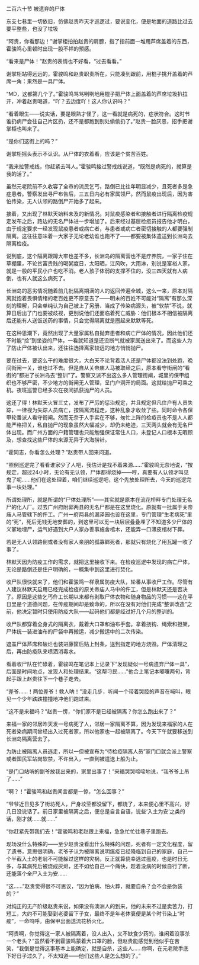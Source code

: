 

二百六十节 被遗弃的尸体

东支七巷里一切依旧，仿佛赵贵昨天才巡逻过，要说变化，便是地面的道路比过去要平整些，也没了垃圾

“阿贵，你看那边！”谢掌柜拍拍赵贵的肩膀，指了指前面一堆用芦席盖着的东西，霍骏鸣心里顿时出现一股不祥的预感。

“看来是尸体！”赵贵的表情也不好看，“过去看看。”

谢掌柜站得远远的，霍骏鸣和赵贵职责所在，只能凑到跟前，用棍子挑开盖着的芦席一角：果然是一具尸体。

“MD，这都第几个了。”霍骏鸣骂骂咧咧地用棍子把尸体上面盖着的芦席垃圾扒拉开，冲着赵贵喝道，“吖？去边度吖！这人你认识吗？”

“看着眼生――说实话，要是眼熟才怪了，这一看就是病死的，症状符合。这时节谁扔病尸会往自己片区扔，还不是都跑到别处偷偷扔了。”赵贵一脸厌恶，招手把谢掌柜也叫来了。

“是你们这街上的吗？”

谢掌柜摇头表示不认识。从尸体的衣着看，应该是个贫苦百姓。

“我来拉警戒线，你赶紧去叫人。”霍骏鸣接过警戒线说道，“既然是病死的，就算是我的活了。”

虽然元老院前不久收容了全市的流民乞丐，路倒已比往年明显减少，且死者多是急症患者。警察发出寻尸布告后，三五日内必有家属领尸。然而鼠疫出现后，因为害怕传染，无人认领的路倒尸开始多了起来。

接着，又出现了林默天始料未及的新情况。对鼠疫感染者和接触者进行隔离检疫规定发布之后，路边的无名尸体进一步增加了。后来经过基层检疫员报告他才明白，由于规定要求一经发现鼠疫患者或病亡者，与患者或病亡者密切接触的人都要强制隔离。这往往意味着一大家子无论老幼谁也跑不了――都要被集体遣送到长洲岛去隔离检疫。

说到底，这个隔离跟蹲大牢也差不多，长洲岛的隔离营也不是疗养院，一家子住在草棚里，不论贫富贵贱的喝粥度日，太阳晒，江风吹，大雨淋，别说是富裕人家，就是一般的平民小户也吃不消。老人孩子体弱的支撑不住的，没三四天就有人病倒，也有人就这么病死了。

长洲岛的恶劣情况随着前几批隔离期满的人的返回传遍全城，这么一来，原本对隔离就抱着畏惧情绪的老百姓更不原意去了――明末的百姓不可能对“隔离”有那么深刻的理解，只会单纯认为自己被上了另册、当成了传染病源头，被“软禁”不说，就算日后出了门也要被歧视，更别说他们还面临着死亡威胁：他们根本不相信被隔离后还能有人送饭送药的事情，只会觉得隔离就是圈起来默默等死。

在这种思潮下，竟然出现了大量家属私自抛弃患者和病亡尸体的情况，因此他们还不时能“捡”到坐姿的尸体，一看就知道是还没断气就被家属送出来了。而这些人为了防止尸体被认出来，还往往选择离家较远的地方悄悄抛尸。

要在过去，要这么干的难度很大，大白天不论背着活人还是尸体都没法到处跑，晚间街闸一关，谁也过不去。但是自从关帝庙人马被取缔之后，原本看守街闸的“看街的”都进了长洲岛去“整训”了。警察又派不出这么多人管理街闸，城里的保甲组织也不够严密，不少地方的街闸无人管理，呈门户洞开的局面。这就给抛尸可乘之机。夜班巡警已经多次在夜间抓获抛尸的人员。

这还了得！林默天火冒三丈，发布了严厉的惩治规定，并且规定但凡住户有人员失踪，一律视为失踪人员病亡，按隔离流程走，这种乱象才收敛了些。同时命令各保甲轮番派人看守街闸。然而无奈于人手实在不够，匆忙上阵的检疫员也不是人人都能严格把关，私自抛尸的现象虽然大幅减少，却仍未绝迹，三天两头就会有无名尸体出现。而广州方面的户籍管理也只能勉强保证常住人口，未登记人口根本无暇顾及，想查找这些尸体的来源无异于大海捞针。

“霍同志，你看怎么处理？”赵贵带人回来问道。

“照例巡逻完了看看谁家少了人吧，我估计是找不着来源……”霍骏鸣无奈地说，“按规定，超过24小时，无论有无认领，尸体都得烧掉――哼，真要有人认领才叫见鬼了呢……他们在这处理着，咱们继续巡逻吧，这个先放处理所去，今天的巡逻完事一块处理。”

所谓处理所，就是所谓的“尸体处理所”――其实就是原本在流花桥畔专门处理无名尸的化人厂。过去广州府附郭两县的无名尸都是在这里烧化。原就有一批属于关帝庙人马管辖下的仵工。广州一府两县的漏泽园也设在这里，专门管理“生老病死”里的“死”，死后无钱无地安葬的，到这里可以觅一块层层叠叠埋了不知道多少尸体的义冢地埋尸，运气好遇到大户人家办善事施舍棺木，还能弄一口薄皮棺材下葬。

若是无人认领路倒或者没有家人亲朋的孤寡鳏死者，那就只有烧化了用瓦罐一收了事了。

林默天因为防疫工作的需求，就把这里接收下来。在检疫巡逻中发现的病亡尸体，无论是路倒还是住户明确的，一概集中到这里进行焚化。

收尸队很快就来了，他们和霍骏鸣一样隶属防疫大队，轮番从事收尸工作。尽管有人建议林默天启用已经完成检疫的原关帝庙人马中的仵工，但是林默天还是否决了。原因是这些乞丐仵工长期以来都有剥取尸体衣物和随身物品的习惯――这在平日里是个道德问题，在传疫期间却是致命的，所以在没有对他们完成“整训改造”之前，他决定暂时只使用防疫大队――起码他们都是经过好几个月的整训的。

收尸队都穿着全身式的隔离衣，戴着大口罩和油布手套。拿着挠钩、绳索和担架，尸体统一装进油布的尸袋中再搬运，减少搬运中的二次传染。

遮盖尸体芦席和破烂也装进藤筐后贴上封条，送到指定的地方烧毁。尸体清理之后，再由防疫队来喷洒消毒水。

看着收尸队在忙碌着，霍骏鸣在笔记本上记录下“发现疑似一号病遗弃尸体一具”，后面是时间地点，发现人和处理结果。“这帮刁民……”他合上笔记本嘟囔两句，背起手跟上赵贵往下一个巷子走去。

“差爷……！两位差爷！救人呐！”没走几步，听闻一个带着哭腔的声音在喊叫，眼见一个少年跌跌撞撞地冲他们跑过来。

“这不是来福吗？”赵贵一愣，“你们家不是已经被隔离？你怎么跑出来了？”

来福一家的邻居昨天发一号病死了人，邻居一家隔离不算，因为发现来福家的人在死者染病期间曾经出入过死者家，所以他家也一起被隔离了。今天下午就要移送到长洲岛隔离营去了。

为防止被隔离人员逃走，所以一但被宣布为“待检疫隔离人员”家门口就会派上警察或者国民军站岗软禁，不许出入，一直到被遣送上船为止。

“是门口站哨的副爷放我出来的，家里出事了！”来福哭哭啼啼地说，“我爷爷上吊了……”

“啊？！”霍骏鸣和赵贵闻言都是一惊，“怎么回事？”

“爷爷近日见多了街坊死人，尸身坟茔都没留下，都烧了，本来便心里不高兴，好几日没说话了。前日家里被隔离之后，便总是自言自语，说些‘入土为安’之类的话，刚才就……就……”

“你赶紧先带我们去！”霍骏鸣和老赵跟上来福，急急忙忙往巷子里跑去。

现场没什么特殊的――至少赵贵没看出什么特殊的问题，死者有一定文化程度，留了遗书，意思很明确，老爷子认为被隔离说明瘟疫已经降临到自己的家庭，自己一个半截入土的老翁不可能躲过这样的灾祸，反正就算侥幸逃过瘟疫，也是时日无多，与其病死后被烧成灰烬，还不如给自己一个痛快，趁着没病的时候自行了断，还能落个全尸入土为安……

“这……”赵贵觉得很不可思议，“因为怕病、怕火葬，就要自杀？会不会是伪装的？”

对纯正的无产阶级赵贵来说，如果没有澳洲人的到来，他的未来不过是卖苦力，打短工，大约不可能娶到老婆留下子女，最终不是年老体衰便是某个时节染上“时疫”，一命呜呼。由保甲出面送流花桥火化。

“阿贵啊，你觉得这一家人被隔离着，没人出入，又不缺食少药的，谁闲着没事杀一个老头？”虽然看不到霍骏鸣蒙着大口罩的脸，但赵贵能感觉到他似乎在苦笑，“我倒是觉得这事基本上能确定，就是自杀，这些人……你啊，在元老院手底下好日子过久了，不太知道――他们这些人是怎么想的了。”

